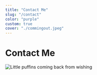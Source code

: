 ```yaml
---
title: "Contact Me"
slug: "/contact"
color: "purple"
custom: true
cover: "./commingout.jpeg"
---
```


<div style={{ margin: `0 auto`, maxWidth: `100ch`, padding: `2rem` }}>

<h1 data-testid="page-title">Contact Me</h1>

![Little puffins coming back from wishing](https://images.unsplash.com/photo-1612564148954-59545876eaa0?ixid=MnwxMjA3fDB8MHxwaG90by1wYWdlfHx8fGVufDB8fHx8&ixlib=rb-1.2.1&auto=format&fit=crop&w=1000&q=80)

</div>
